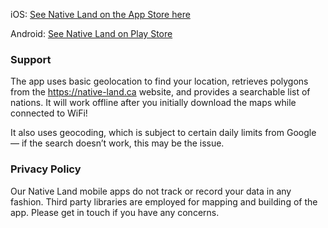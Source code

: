 iOS: [See Native Land on the App Store here](https://itunes.apple.com/us/app/native-land/id1194356597?ls=1&mt=8)

Android: [See Native Land on Play Store](http://play.google.com/store/apps/details?id=ca.nativeland.NativeLand&hl=en)

### Support

The app uses basic geolocation to find your location, retrieves polygons from the https://native-land.ca website, and provides a searchable list of nations. It will work offline after you initially download the maps while connected to WiFi!

It also uses geocoding, which is subject to certain daily limits from Google — if the search doesn’t work, this may be the issue.

### Privacy Policy

Our Native Land mobile apps do not track or record your data in any fashion. Third party libraries are employed for mapping and building of the app. Please get in touch if you have any concerns.

